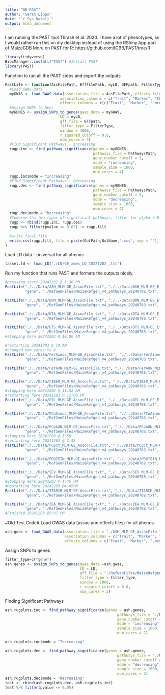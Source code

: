 ```yaml
---
title: "GE-PAST"
author: "Sarah Lipps"
date: "`r Sys.Date()`"
output: html_document
---
```


I am running the PAST tool Thrash et al. 2020.
I have a lot of phenotypes, so I would rather run this on my desktop instead of using the RShiny App part of MaizeGDB
More on PAST for R: https://github.com/IGBB/PAST/tree/R
```r
library(tidyverse)
BiocManager::install("PAST") #Install PAST
library(PAST)
```

Function to run all the PAST steps and export the outputs
```r
PastLife <- function(AssFilePath, EffFilePath, myLD, GFFpath, FilterType, PathwaysPath, OutPath, OutName) {
  #Load GWAS Data
  myGWAS <- load_GWAS_data(association_file = AssFilePath, effects_file = EffFilePath,
                         association_columns = c("Trait", "Marker", "Chr", "Pos", "p", "MarkerR2"),
                         effects_columns = c(c("Trait", "Marker", "Locus", "Site", "Effect")))
  #Assign SNPS to Gens
  myGENES <- assign_SNPs_to_genes(gwas_data = myGWAS,
                         LD = myLD,
                         gff_file = GFFpath,
                         filter_type = FilterType,
                         window = 1000,
                         r_squared_cutoff = 0.8,
                         num_cores = 4)
  #Find Significant Pathways - Increasing
  rugp.inc <- find_pathway_significance(genes = myGENES,
                                        pathways_file = PathwaysPath,
                                        gene_number_cutoff = 5,
                                        mode = "increasing",
                                        sample_size = 1000,
                                        num_cores = 4)
  rugp.inc$mode = "Increasing"
  #Find Significant Pathways - Decreasing
  rugp.dec <- find_pathway_significance(genes = myGENES,
                                        pathways_file = PathwaysPath,
                                        gene_number_cutoff = 5,
                                        mode = "decreasing",
                                        sample_size = 1000,
                                        num_cores = 4)
  rugp.dec$mode = "Decreasing"
  #Combine the two types of significant pathways, filter for alpha = 0.05
  rugp <- rbind(rugp.inc, rugp.dec)
  rugp %>% filter(pvalue <= 0.05) -> rugp.filt
  
  #write final file
  write.csv(rugp.filt, file = paste(OutPath,OutName,".csv", sep = ""), row.names = F)
}
```

Load LD data - universal for all phenos
```r
tassel.ld <- load_LD("./LD/GE_ames_LD_20221202_.txt")
```

Run my function that runs PAST and formats the outputs nicely.
```r
#pressing start 20241202 @ 1:30 PM
PastLife("./../Data/ASH_MLM-GE_AssocFile.txt", "./../Data/ASH_MLM-GE_EffectFile.txt", tassel.ld, "./RefGenFiles/MaizeRefgen_v4_gene_models_20240708.gff",
         "gene", "./RefGenFiles/MaizeRefgen_v4_pathways_20240708.txt", "./PASTOutputs/", "PAST_ASH_20241202")

PastLife("./../Data/DON_MLM-GE_AssocFile.txt", "./../Data/DON_MLM-GE_EffectFile.txt", tassel.ld, "./RefGenFiles/MaizeRefgen_v4_gene_models_20240708.gff",
         "gene", "./RefGenFiles/MaizeRefgen_v4_pathways_20240708.txt", "./PASTOutputs/", "PAST_DON_20241202")

PastLife("./../Data/DTA_MLM-GE_AssocFile.txt", "./../Data/DTA_MLM-GE_EffectFile.txt", tassel.ld, "./RefGenFiles/MaizeRefgen_v4_gene_models_20240708.gff",
         "gene", "./RefGenFiles/MaizeRefgen_v4_pathways_20240708.txt", "./PASTOutputs/", "PAST_DTA_20241202")

PastLife("./../Data/DTS_MLM-GE_AssocFile.txt", "./../Data/DTS_MLM-GE_EffectFile.txt", tassel.ld, "./RefGenFiles/MaizeRefgen_v4_gene_models_20240708.gff",
         "gene", "./RefGenFiles/MaizeRefgen_v4_pathways_20240708.txt", "./PASTOutputs/", "PAST_DTS_20241202")
#stopping here 20241203 @ 10:00 AM

#restarting 20241203 @ 10:AM
#changed num cores to 4
PastLife("./../Data/FerAinoc_MLM-GE_AssocFile.txt", "./../Data/FerAinoc_MLM-GE_EffectFile.txt", tassel.ld, "./RefGenFiles/MaizeRefgen_v4_gene_models_20240708.gff",
         "gene", "./RefGenFiles/MaizeRefgen_v4_pathways_20240708.txt", "./PASTOutputs/", "PAST_FerAinoc_20241202")

PastLife("./../Data/FerAUN_MLM-GE_AssocFile.txt", "./../Data/FerAUN_MLM-GE_EffectFile.txt", tassel.ld, "./RefGenFiles/MaizeRefgen_v4_gene_models_20240708.gff",
         "gene", "./RefGenFiles/MaizeRefgen_v4_pathways_20240708.txt", "./PASTOutputs/", "PAST_FerAUN_20241202")

PastLife("./../Data/FIBER_MLM-GE_AssocFile.txt", "./../Data/FIBER_MLM-GE_EffectFile.txt", tassel.ld, "./RefGenFiles/MaizeRefgen_v4_gene_models_20240708.gff",
         "gene", "./RefGenFiles/MaizeRefgen_v4_pathways_20240708.txt", "./PASTOutputs/", "PAST_FIBER_20241202")
#stopping here 20241203 @ 11:52 AM
#restarting here 20241203 @ 12:00 PM
PastLife("./../Data/OIL_MLM-GE_AssocFile.txt", "./../Data/OIL_MLM-GE_EffectFile.txt", tassel.ld, "./RefGenFiles/MaizeRefgen_v4_gene_models_20240708.gff",
         "gene", "./RefGenFiles/MaizeRefgen_v4_pathways_20240708.txt", "./PASTOutputs/", "PAST_OIL_20241202")

PastLife("./../Data/PCoAinoc_MLM-GE_AssocFile.txt", "./../Data/PCoAinoc_MLM-GE_EffectFile.txt", tassel.ld, "./RefGenFiles/MaizeRefgen_v4_gene_models_20240708.gff",
         "gene", "./RefGenFiles/MaizeRefgen_v4_pathways_20240708.txt", "./PASTOutputs/", "PAST_PCoAinoc_20241202")

PastLife("./../Data/PCoAUN_MLM-GE_AssocFile.txt", "./../Data/PCoAUN_MLM-GE_EffectFile.txt", tassel.ld, "./RefGenFiles/MaizeRefgen_v4_gene_models_20240708.gff",
         "gene", "./RefGenFiles/MaizeRefgen_v4_pathways_20240708.txt", "./PASTOutputs/", "PAST_PCoAUN_20241202")
#stopping here 20241203 @ 1:58
#restarting here 20241203 @ 2:45
PastLife("./../Data/PCpct_MLM-GE_AssocFile.txt", "./../Data/PCpct_MLM-GE_EffectFile.txt", tassel.ld, "./RefGenFiles/MaizeRefgen_v4_gene_models_20240708.gff",
         "gene", "./RefGenFiles/MaizeRefgen_v4_pathways_20240708.txt", "./PASTOutputs/", "PAST_PCpct_20241202")

PastLife("./../Data/PROTEIN_MLM-GE_AssocFile.txt", "./../Data/PROTEIN_MLM-GE_EffectFile.txt", tassel.ld, "./RefGenFiles/MaizeRefgen_v4_gene_models_20240708.gff",
         "gene", "./RefGenFiles/MaizeRefgen_v4_pathways_20240708.txt", "./PASTOutputs/", "PAST_PROTEIN_20241202")

PastLife("./../Data/SEV_MLM-GE_AssocFile.txt", "./../Data/SEV_MLM-GE_EffectFile.txt", tassel.ld, "./RefGenFiles/MaizeRefgen_v4_gene_models_20240708.gff",
         "gene", "./RefGenFiles/MaizeRefgen_v4_pathways_20240708.txt", "./PASTOutputs/", "PAST_SEV_20241202")
#Stopping here 20241203 @ 4:45 PM
#Restarting here 20241203 @4:45PM
PastLife("./../Data/STARCH_MLM-GE_AssocFile.txt", "./../Data/STARCH_MLM-GE_EffectFile.txt", tassel.ld, "./RefGenFiles/MaizeRefgen_v4_gene_models_20240708.gff",
         "gene", "./RefGenFiles/MaizeRefgen_v4_pathways_20240708.txt", "./PASTOutputs/", "PAST_STARCH_20241202")

PastLife("./../Data/ZEA_MLM-GE_AssocFile.txt", "./../Data/ZEA_MLM-GE_EffectFile.txt", tassel.ld, "./RefGenFiles/MaizeRefgen_v4_gene_models_20240708.gff",
         "gene", "./RefGenFiles/MaizeRefgen_v4_pathways_20240708.txt", "./PASTOutputs/", "PAST_ZEA_20241202")
#Finished 20241203 @6:07 PM
```



#Old Test Code#
Load GWAS data (assoc and effects files) for all phenos
```r
ash.gwas <- load_GWAS_data(association_file = "./ASH_MLM-GE_AssocFile.txt", effects_file = "./ASH_MLM-GE_EffectFile.txt",
                           association_columns = c("Trait", "Marker", "Chr", "Pos", "p", "MarkerR2"),
                           effects_columns = c("Trait", "Marker", "Locus", "Site", "Effect"))
```

Assign SNPs to genes
```r
filter_type=c("gene")
ash.genes <- assign_SNPs_to_genes(gwas_data =ash.gwas,
                                  LD = LD,
                                  gff_file = "./RefGenFiles/MaizeRefgen_v4_gene_models_20240708.gff",
                                  filter_type = filter_type,
                                  window = 1000,
                                  r_squared_cutoff = 0.8,
                                  num_cores = 2)
```

Finding Significant Pathways
```r
ash.rugplots.inc <- find_pathway_significance(genes = ash.genes,
                                                   pathways_file = "./RefGenFiles/MaizeRefgen_v4_pathways_20240708.txt",
                                                   gene_number_cutoff = 5,
                                                   mode = "increasing",
                                                   sample_size = 1000,
                                                   num_cores = 2)

ash.rugplots.inc$mode = "Increasing"

ash.rugplots.dec <- find_pathway_significance(genes = ash.genes,
                                                   pathways_file = "./RefGenFiles/MaizeRefgen_v4_pathways_20240708.txt",
                                                   gene_number_cutoff = 5,
                                                   mode = "decreasing",
                                                   sample_size = 1000,
                                                   num_cores = 2)
ash.rugplots.dec$mode = "Decreasing"
test <- rbind(ash.rugplots.dec, ash.rugplots.inc)
test %>% filter(pvalue <= 0.05)
```
